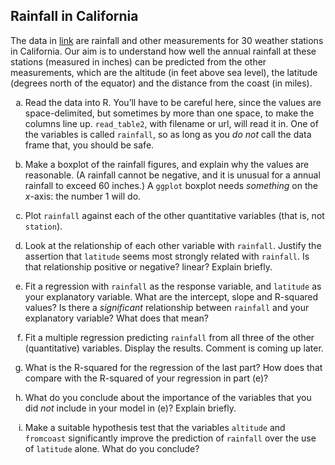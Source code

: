 ##  Rainfall in California


 The data in
[link](http://ritsokiguess.site/datafiles/calirain.txt) are
rainfall and other measurements for 30 weather stations in
California. Our aim is to understand how well the annual rainfall at
these stations (measured in inches) can be predicted from the other
measurements, which are the altitude (in feet above sea level), the
latitude (degrees north of the equator) and the distance from the
coast (in miles).



(a) Read the data into R. You'll have to be careful here, since the
values are space-delimited, but sometimes by more than one space, to
make the columns line up.  `read_table2`, with filename or
url, will read it in.
One of the variables
is called `rainfall`, so as long as you *do not* call
the data frame that, you should be safe.



(b) Make a boxplot of the rainfall figures, and explain why the
values are reasonable. (A rainfall cannot be negative, and it is
unusual for a annual rainfall to exceed 60 inches.) A
`ggplot` boxplot needs *something* on the $x$-axis: the
number 1 will do.



(c) Plot `rainfall` against each of the other quantitative
variables (that is, not `station`). 



(d) Look at the relationship of each other variable with
`rainfall`. 
Justify the assertion that `latitude` seems most strongly
related with `rainfall`. Is that relationship positive or negative? linear? Explain
briefly. 



(e) Fit a regression with `rainfall` as the response
variable, and `latitude` as your explanatory variable. What
are the intercept, slope and R-squared values? Is there a 
*significant* relationship between `rainfall` and your
explanatory variable? What does that mean?



(f) Fit a multiple regression predicting `rainfall` from
all three of the other (quantitative) variables. Display the
results. Comment is coming up later.



(g) What is the R-squared for the regression of the last part?
How does that compare with the R-squared of your regression in part (e)?



(h) What do you conclude about the importance of the variables
that you did *not* include in your model in
(e)? Explain briefly.



(i) Make a suitable hypothesis test that the variables
`altitude` and `fromcoast` significantly improve the
prediction of `rainfall` over the use of `latitude`
alone. What do you conclude?






